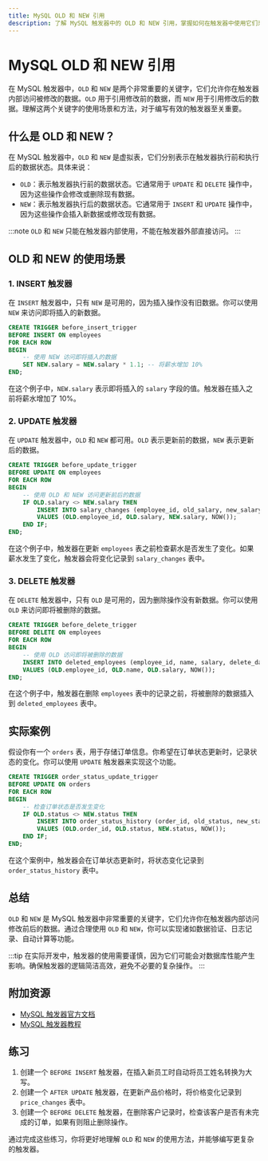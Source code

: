 ```yaml
---
title: MySQL OLD 和 NEW 引用
description: 了解 MySQL 触发器中的 OLD 和 NEW 引用，掌握如何在触发器中使用它们来访问修改前后的数据。
---
```


# MySQL OLD 和 NEW 引用

在 MySQL 触发器中，`OLD` 和 `NEW` 是两个非常重要的关键字，它们允许你在触发器内部访问被修改的数据。`OLD` 用于引用修改前的数据，而 `NEW` 用于引用修改后的数据。理解这两个关键字的使用场景和方法，对于编写有效的触发器至关重要。

## 什么是 OLD 和 NEW？

在 MySQL 触发器中，`OLD` 和 `NEW` 是虚拟表，它们分别表示在触发器执行前和执行后的数据状态。具体来说：

- `OLD`：表示触发器执行前的数据状态。它通常用于 `UPDATE` 和 `DELETE` 操作中，因为这些操作会修改或删除现有数据。
- `NEW`：表示触发器执行后的数据状态。它通常用于 `INSERT` 和 `UPDATE` 操作中，因为这些操作会插入新数据或修改现有数据。

:::note
`OLD` 和 `NEW` 只能在触发器内部使用，不能在触发器外部直接访问。
:::

## OLD 和 NEW 的使用场景

### 1. INSERT 触发器

在 `INSERT` 触发器中，只有 `NEW` 是可用的，因为插入操作没有旧数据。你可以使用 `NEW` 来访问即将插入的新数据。

```sql
CREATE TRIGGER before_insert_trigger
BEFORE INSERT ON employees
FOR EACH ROW
BEGIN
    -- 使用 NEW 访问即将插入的数据
    SET NEW.salary = NEW.salary * 1.1; -- 将薪水增加 10%
END;
```

在这个例子中，`NEW.salary` 表示即将插入的 `salary` 字段的值。触发器在插入之前将薪水增加了 10%。

### 2. UPDATE 触发器

在 `UPDATE` 触发器中，`OLD` 和 `NEW` 都可用。`OLD` 表示更新前的数据，`NEW` 表示更新后的数据。

```sql
CREATE TRIGGER before_update_trigger
BEFORE UPDATE ON employees
FOR EACH ROW
BEGIN
    -- 使用 OLD 和 NEW 访问更新前后的数据
    IF OLD.salary <> NEW.salary THEN
        INSERT INTO salary_changes (employee_id, old_salary, new_salary, change_date)
        VALUES (OLD.employee_id, OLD.salary, NEW.salary, NOW());
    END IF;
END;
```

在这个例子中，触发器在更新 `employees` 表之前检查薪水是否发生了变化。如果薪水发生了变化，触发器会将变化记录到 `salary_changes` 表中。

### 3. DELETE 触发器

在 `DELETE` 触发器中，只有 `OLD` 是可用的，因为删除操作没有新数据。你可以使用 `OLD` 来访问即将被删除的数据。

```sql
CREATE TRIGGER before_delete_trigger
BEFORE DELETE ON employees
FOR EACH ROW
BEGIN
    -- 使用 OLD 访问即将被删除的数据
    INSERT INTO deleted_employees (employee_id, name, salary, delete_date)
    VALUES (OLD.employee_id, OLD.name, OLD.salary, NOW());
END;
```

在这个例子中，触发器在删除 `employees` 表中的记录之前，将被删除的数据插入到 `deleted_employees` 表中。

## 实际案例

假设你有一个 `orders` 表，用于存储订单信息。你希望在订单状态更新时，记录状态的变化。你可以使用 `UPDATE` 触发器来实现这个功能。

```sql
CREATE TRIGGER order_status_update_trigger
BEFORE UPDATE ON orders
FOR EACH ROW
BEGIN
    -- 检查订单状态是否发生变化
    IF OLD.status <> NEW.status THEN
        INSERT INTO order_status_history (order_id, old_status, new_status, change_date)
        VALUES (OLD.order_id, OLD.status, NEW.status, NOW());
    END IF;
END;
```

在这个案例中，触发器会在订单状态更新时，将状态变化记录到 `order_status_history` 表中。

## 总结

`OLD` 和 `NEW` 是 MySQL 触发器中非常重要的关键字，它们允许你在触发器内部访问修改前后的数据。通过合理使用 `OLD` 和 `NEW`，你可以实现诸如数据验证、日志记录、自动计算等功能。

:::tip
在实际开发中，触发器的使用需要谨慎，因为它们可能会对数据库性能产生影响。确保触发器的逻辑简洁高效，避免不必要的复杂操作。
:::

## 附加资源

- [MySQL 触发器官方文档](https://dev.mysql.com/doc/refman/8.0/en/triggers.html)
- [MySQL 触发器教程](https://www.mysqltutorial.org/mysql-triggers/)

## 练习

1. 创建一个 `BEFORE INSERT` 触发器，在插入新员工时自动将员工姓名转换为大写。
2. 创建一个 `AFTER UPDATE` 触发器，在更新产品价格时，将价格变化记录到 `price_changes` 表中。
3. 创建一个 `BEFORE DELETE` 触发器，在删除客户记录时，检查该客户是否有未完成的订单，如果有则阻止删除操作。

通过完成这些练习，你将更好地理解 `OLD` 和 `NEW` 的使用方法，并能够编写更复杂的触发器。
